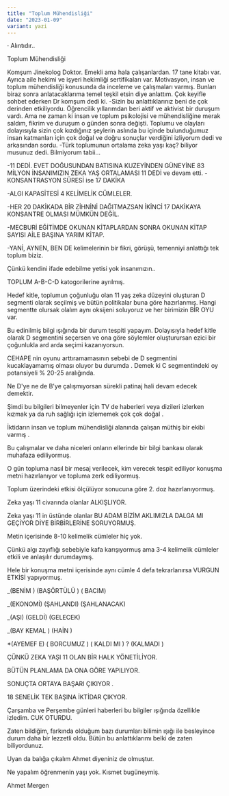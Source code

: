 ```yaml
---
title: "Toplum Mühendisliği"
date: "2023-01-09"
variant: yazi
---
```


·
Alıntıdır..

Toplum Mühendisliği

Komşum Jinekolog Doktor. Emekli ama hala çalışanlardan. 17 tane kitabı var. Ayrıca aile hekimi ve işyeri hekimliği sertifikaları var. Motivasyon, insan ve toplum mühendisliği konusunda da inceleme ve çalışmaları varmış.
Bunları biraz sonra anlatacaklarıma temel teşkil etsin diye anlattım.
Çok keyifle sohbet ederken Dr komşum dedi ki.
-Sizin bu anlattıklarınız beni de çok derinden etkiliyordu. Öğrencilik yıllarımdan beri aktif ve aktivist bir duruşum vardı. Ama ne zaman ki insan ve toplum psikolojisi ve mühendisliğine merak saldım, fikrim ve duruşum o günden sonra değişti. Toplumu ve olayları dolayısıyla sizin çok kızdığınız şeylerin aslında bu içinde bulunduğumuz insan katmanları için çok doğal ve doğru sonuçlar
verdiğini izliyorum dedi ve arkasından sordu.
-Türk toplumunun ortalama zeka yaşı kaç? biliyor musunuz dedi. Bilmiyorum tabii...

-11 DEDİ.
EVET DOĞUSUNDAN BATISINA KUZEYİNDEN GÜNEYİNE 83 MİLYON İNSANIMIZIN ZEKA YAŞ ORTALAMASI 11 DEDİ ve devam etti.
-KONSANTRASYON SÜRESİ ise 17 DAKİKA

-ALGI KAPASİTESİ 4 KELİMELİK CÜMLELER.

-HER 20 DAKİKADA BİR ZİHNİNİ DAĞITMAZSAN İKİNCİ 17 DAKİKAYA KONSANTRE OLMASI MÜMKÜN DEĞİL.

-MECBURİ EĞİTİMDE OKUNAN KİTAPLARDAN SONRA OKUNAN KİTAP SAYISI AİLE BAŞINA YARIM KİTAP.

-YANİ, AYNEN, BEN DE kelimelerinin bir fikri, görüşü, temenniyi anlattığı tek toplum biziz.

Çünkü kendini ifade edebilme yetisi yok insanımızın..

TOPLUM A-B-C-D katogorilerine ayrılmış.

Hedef kitle, toplumun çoğunluğu olan 11 yaş zeka düzeyini oluşturan D segmenti olarak seçilmiş ve bütün politikalar buna göre hazırlanmış. Hangi segmentte olursak olalım aynı oksijeni soluyoruz ve her birimizin BİR OYU var.

Bu edinilmiş bilgi ışığında bir durum tespiti yapayım.
Dolayısıyla hedef kitle olarak D segmentini seçersen ve ona göre söylemler oluşturursan ezici bir çoğunlukla ard arda seçimi kazanıyorsun.

CEHAPE nin oyunu arttıramamasının sebebi de D segmentini kucaklayamamış olması oluyor bu durumda . Demek ki C segmentindeki oy potansiyeli % 20-25 aralığında.

Ne D'ye ne de B'ye çalışmıyorsan sürekli patinaj hali devam edecek demektir.

Şimdi bu bilgileri bilmeyenler için TV de haberleri veya dizileri izlerken kızmak ya da ruh sağlığı için izlememek çok çok doğal .

İktidarın insan ve toplum mühendisliği alanında çalışan müthiş bir ekibi varmış .

Bu çalışmalar ve daha niceleri onların ellerinde bir bilgi bankası olarak muhafaza ediliyormuş.

O gün topluma nasıl bir mesaj verilecek, kim verecek tespit ediliyor konuşma metni hazırlanıyor ve topluma zerk ediliyormuş.

Toplum üzerindeki etkisi ölçülüyor sonucuna göre 2. doz hazırlanıyormuş.

Zeka yaşı 11 civarında olanlar ALKIŞLIYOR.

Zeka yaşı 11 in üstünde olanlar BU ADAM BİZİM AKLIMIZLA DALGA MI GEÇİYOR DİYE BİRBİRLERİNE SORUYORMUŞ.

Metin içerisinde 8-10 kelimelik cümleler hiç yok.

Çünkü algı zayıflığı sebebiyle kafa karışıyormuş ama 3-4 kelimelik cümleler etkili ve anlaşılır durumdaymış.

Hele bir konuşma metni içerisinde aynı cümle 4 defa tekrarlanırsa VURGUN ETKİSİ yapıyormuş.

\_(BENİM ) (BAŞÖRTÜLÜ ) ( BACIM)

\_(EKONOMİ) (ŞAHLANDI) (ŞAHLANACAK)

\_(AŞI) (GELDİ) (GELECEK)

\_(BAY KEMAL ) (HAİN )

\*(AYEMEF E) ( BORCUMUZ ) ( KALDI MI ) ? (KALMADI )

ÇÜNKÜ ZEKA YAŞI 11 OLAN BİR HALK YÖNETİLİYOR.

BÜTÜN PLANLAMA DA ONA GÖRE YAPILIYOR.

SONUÇTA ORTAYA BAŞARI ÇIKIYOR .

18 SENELİK TEK BAŞINA İKTİDAR ÇIKYOR.

Çarşamba ve Perşembe günleri haberleri bu bilgiler ışığında özellikle izledim. CUK OTURDU.

Zaten bildiğim, farkında olduğum bazı durumları bilimin ışığı ile besleyince durum daha bir lezzetli oldu.
Bütün bu anlattıklarımı belki de zaten biliyordunuz.

Uyan da balığa çıkalım Ahmet diyeniniz de olmuştur.

Ne yapalım öğrenmenin yaşı yok. Kısmet bugüneymiş.

Ahmet Mergen
